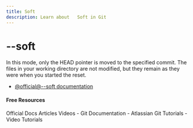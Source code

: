 ```yaml
---
title: Soft
description: Learn about   Soft in Git
---
```

# --soft

In this mode, only the HEAD pointer is moved to the specified commit. The files in your working directory are not modified, but they remain as they were when you started the reset.

- [@official@--soft documentation](https://git-scm.com/docs/git-reset#Documentation/git-reset.txt---soft)

#### Free Resources

<Tabs defaultValue="official">
<TabsList>
<TabsTrigger value="official">Official Docs</TabsTrigger>
<TabsTrigger value="article">Articles</TabsTrigger>
<TabsTrigger value="video">Videos</TabsTrigger>
</TabsList>

<TabsContent value="official">
<Note type="note" title="official">
- <Link href="https://git-scm.com/docs">Git Documentation</Link>
</Note>
</TabsContent>
<TabsContent value="article">
<Note type="note" title="article">
- <Link href="https://www.atlassian.com/git/tutorials">Atlassian Git Tutorials</Link>
</Note>
</TabsContent>
<TabsContent value="video">
<Note type="note" title="video">
- <Link href="https://www.youtube.com/results?search_query=git+--soft+tutorial">Video Tutorials</Link>
</Note>
</TabsContent>
</Tabs>
